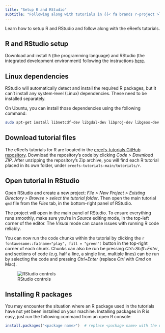 ```yaml
---
title: "Setup R and RStudio"
subtitle: "Following along with tutorials in {{< fa brands r-project >}}"
---
```


:::{.tutorial-description}
Learn how to setup R and RStudio and follow along with the eReefs tutorials.
:::


## R and RStudio setup

Download and install `R` (the programming language) and RStudio (the integrated development environment)
following the instructions [here](https://posit.co/download/rstudio-desktop/).

## Linux dependencies

RStudio will automatically detect and install the required R packages, but it can’t install any system-level
(Linux) dependencies. These need to be installed separately.

On Ubuntu, you can install those dependencies using the following command:
```bash
sudo apt-get install libnetcdf-dev libgdal-dev libproj-dev libgeos-dev libudunits2-dev libsqlite3-dev libcurl4-openssl-dev libcurl4-openssl-dev libssl-dev libxml2-dev libfreetype-dev libfontconfig1-dev libharfbuzz-dev libfribidi-dev libpng-dev libtiff5-dev libjpeg-dev
```

## Download tutorial files

The eReefs tutorials for R are located in the
[ereefs-tutorials GitHub repository](https://github.com/open-AIMS/ereefs-tutorials).
Download the repository's code by clicking *Code > Download ZIP*.
After unzipping the repository's Zip archive, you will find each R tutorial placed in its own folder,
under `ereefs-tutorials-main/tutorials/r`.

## Open tutorial in RStudio

Open RStudio and create a new project: *File > New Project > Existing Directory > Browse > select the
tutorial folder*. Then open the main tutorial `qmd` file from the *Files* tab, in the bottom-right
panel of RStudio.

The project will open in the main panel of RStudio. To ensure everything runs smoothly, make sure you're in
*Source* editing mode, in the top-left corner of the editor. The *Visual* mode can cause issues with running
R code reliably.

You can now run the code chunks within the tutorial by clicking the
`r fontawesome::fa(name="play", fill = "green")` button in the top-right corner of each chunk. Chunks can also be run be
pressing *Ctrl+Shift+Enter*, and sections of code (e.g. half a line, a single line, multiple lines) can be run
by selecting the code and pressing *Ctrl+Enter* (replace *Ctrl* with *Cmd* on Mac).

![RStudio controls](images/rstudio-controls.png)

## Installing R packages

You may encounter the situation where an R package used in the tutorials have not yet been installed on your
machine. Installing packages in R is easy, just run the following command from an open R console:

```r
install.packages("<package name>")  # replace <package name> with the name of the R package you wish to install
```
